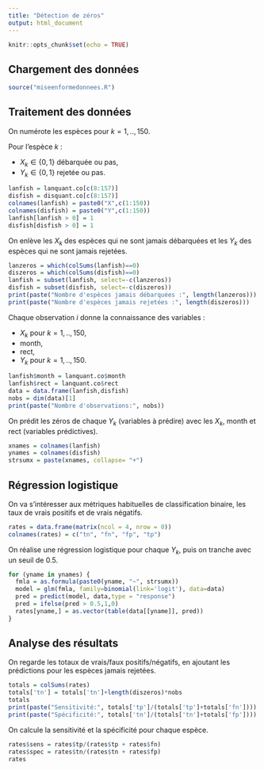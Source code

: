 ```yaml
---
title: "Détection de zéros"
output: html_document
---
```


```r
knitr::opts_chunk$set(echo = TRUE)
```

## Chargement des données

```r
source("miseenformedonnees.R")
```

## Traitement des données

On numérote les espèces pour $k = 1, .., 150$.

Pour l'espèce $k$ :

- $X_k \in \{0,1\}$ débarquée ou pas,
- $Y_k \in \{0,1\}$ rejetée ou pas.
```r
lanfish = lanquant.co[c(8:157)]
disfish = disquant.co[c(8:157)]
colnames(lanfish) = paste0("X",c(1:150))
colnames(disfish) = paste0("Y",c(1:150))
lanfish[lanfish > 0] = 1
disfish[disfish > 0] = 1
```
On enlève les $X_k$ des espèces qui ne sont jamais débarquées et les $Y_k$ des espèces qui ne sont jamais rejetées.
```r
lanzeros = which(colSums(lanfish)==0)
diszeros = which(colSums(disfish)==0)
lanfish = subset(lanfish, select=-c(lanzeros))
disfish = subset(disfish, select=-c(diszeros))
print(paste("Nombre d'espèces jamais débarquées :", length(lanzeros)))
print(paste("Nombre d'espèces jamais rejetées :", length(diszeros)))
```
Chaque observation $i$ donne la connaissance des variables :

- $X_k  \text{  pour } k = 1, .., 150$,
- month,
- rect,
- $Y_k  \text{  pour } k = 1, .., 150$.
```r
lanfish$month = lanquant.co$month
lanfish$rect = lanquant.co$rect
data = data.frame(lanfish,disfish)
nobs = dim(data)[1]
print(paste("Nombre d'observations:", nobs))
```
On prédit les zéros de chaque $Y_k$ (variables à prédire) avec les $X_k$, month et rect (variables prédictives).
```r
xnames = colnames(lanfish)
ynames = colnames(disfish)
strsumx = paste(xnames, collapse= "+")
```
## Régression logistique

On va s'intéresser aux métriques habituelles de classification binaire, les taux de vrais positifs et de vrais négatifs.
```r
rates = data.frame(matrix(ncol = 4, nrow = 0))
colnames(rates) = c("tn", "fn", "fp", "tp")
```
On réalise une régression logistique pour chaque $Y_k$, puis on tranche avec un seuil de $0.5$.
```r
for (yname in ynames) {
  fmla = as.formula(paste0(yname, "~", strsumx))
  model = glm(fmla, family=binomial(link='logit'), data=data)
  pred = predict(model, data,type = "response")
  pred = ifelse(pred > 0.5,1,0)
  rates[yname,] = as.vector(table(data[[yname]], pred))
}
```
## Analyse des résultats

On regarde les totaux de vrais/faux positifs/négatifs, en ajoutant les prédictions pour les espèces jamais rejetées.
```r
totals = colSums(rates)
totals['tn'] = totals['tn']+length(diszeros)*nobs
totals
print(paste("Sensitivité:", totals['tp']/(totals['tp']+totals['fn'])))
print(paste("Spécificité:", totals['tn']/(totals['tn']+totals['fp'])))
```
On calcule la sensitivité et la spécificité pour chaque espèce.
```r
rates$sens = rates$tp/(rates$tp + rates$fn)
rates$spec = rates$tn/(rates$tn + rates$fp)
rates
```